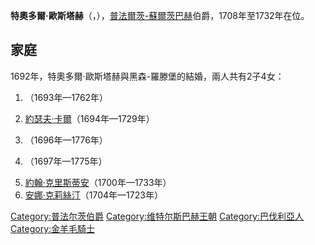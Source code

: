 {{Multiple issues|
{{Expand language|1=en|time=2021-01-25T15:49:44+00:00}}
{{Unreferenced|time=2021-01-25T15:49:44+00:00}}
}}
{{Infobox noble
| name        = 特奧多爾·歐斯塔赫
| title       = 普法爾茨-蘇爾茨巴赫伯爵
| image       = Theodor, Pfalzgraf von Sulzbach Hz von Bayern.jpg
| birth_date  = {{Birth date|1659|2|14|df=y}}
| birth_place = [[苏尔茨巴赫-罗森贝格|蘇爾茨巴赫]]
| death_date  = {{Death date and age|1732|7|11|1659|2|14|df=y}}  
| death_place = [[丁克爾斯比爾|丁克爾斯比爾]]
| noble family= [[維特爾斯巴赫王朝|維特爾斯巴赫王朝]]
| father      = [[克里斯蒂安·奧古斯特_(普法爾茨-蘇爾茨巴赫)|克里斯蒂安·奧古斯特]]
| mother      = 拿騷-錫根的阿瑪莉埃
}}
'''特奧多爾·歐斯塔赫'''（{{lang-de|Theodor Eustach}}，{{bd|1659年|2月14日|1732年|7月11日}}），[[普法爾茨-蘇爾茨巴赫|普法爾茨-蘇爾茨巴赫]]伯爵，1708年至1732年在位。

== 家庭 ==
1692年，特奧多爾·歐斯塔赫與黑森-羅滕堡的{{le|瑪麗亞·艾蕾諾爾 (黑森-羅滕堡)|Princess Maria Eleonore of Hesse-Rotenburg|瑪麗亞·艾蕾諾爾}}結婚，兩人共有2子4女：
# {{link-de|瑪麗亞·安娜 (普法爾茨-蘇爾茨巴赫)|Maria Anna Amalia Auguste von Pfalz-Sulzbach|瑪麗亞·安娜}}（1693年—1762年）
# [[約瑟夫·卡爾_(普法爾茨-蘇爾茨巴赫)|約瑟夫·卡爾]]（1694年—1729年）
# {{le|法蘭西絲卡·克莉絲汀 (普法爾茨-蘇爾茨巴赫)|Countess Palatine Francisca Christina of Sulzbach|法蘭西絲卡·克莉絲汀}}（1696年—1776年）
# {{le|恩尼絲汀·特奧多拉 (普法爾茨-蘇爾茨巴赫)|Countess Palatine Ernestine of Sulzbach|恩尼絲汀·特奧多拉}}（1697年—1775年）
# [[約翰·克里斯蒂安_(普法爾茨-蘇爾茨巴赫)|約翰·克里斯蒂安]]（1700年—1733年）
# [[安娜·克莉絲汀_(普法爾茨-蘇爾茨巴赫)|安娜·克莉絲汀]]（1704年—1723年）

[[Category:普法尔茨伯爵|Category:普法尔茨伯爵]]
[[Category:维特尔斯巴赫王朝|Category:维特尔斯巴赫王朝]]
[[Category:巴伐利亞人|Category:巴伐利亞人]]
[[Category:金羊毛騎士|Category:金羊毛騎士]]
